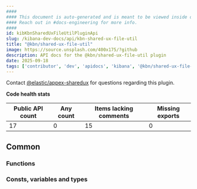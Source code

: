 ```yaml
---
####
#### This document is auto-generated and is meant to be viewed inside our experimental, new docs system.
#### Reach out in #docs-engineering for more info.
####
id: kibKbnSharedUxFileUtilPluginApi
slug: /kibana-dev-docs/api/kbn-shared-ux-file-util
title: "@kbn/shared-ux-file-util"
image: https://source.unsplash.com/400x175/?github
description: API docs for the @kbn/shared-ux-file-util plugin
date: 2025-09-18
tags: ['contributor', 'dev', 'apidocs', 'kibana', '@kbn/shared-ux-file-util']
---
```




Contact [@elastic/appex-sharedux](https://github.com/orgs/elastic/teams/appex-sharedux) for questions regarding this plugin.

**Code health stats**

| Public API count  | Any count | Items lacking comments | Missing exports |
|-------------------|-----------|------------------------|-----------------|
| 17 | 0 | 15 | 0 |

## Common

### Functions
<DocDefinitionList data={kbnSharedUxFileUtilObj.common.functions}/>

### Consts, variables and types
<DocDefinitionList data={kbnSharedUxFileUtilObj.common.misc}/>

